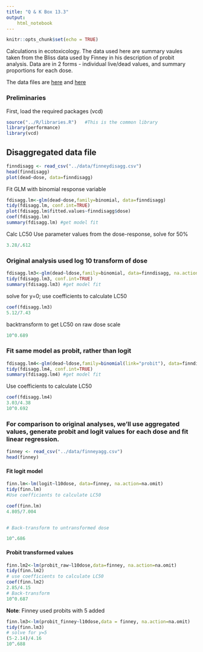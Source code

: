 ```yaml
---
title: "Q & K Box 13.3"
output:
    html_notebook
---
```


```r
knitr::opts_chunk$set(echo = TRUE)
```

Calculations in ecotoxicology. The data used here are summary vaules taken from the Bliss data used by Finney in his description of probit analysis. Data are in 2 forms - individual live/dead values, and summary proportions for each dose.

The data files are [here](../data/findisagg.csv) and [here](../data/finneyagg.csv)

### Preliminaries

First, load the required packages (vcd)

```r
source("../R/libraries.R")   #This is the common library
library(performance)
library(vcd)
```

## Disaggregated data file

```r
finndisagg <- read_csv("../data/finneydisagg.csv")
head(finndisagg)
plot(dead~dose, data=finndisagg)
```

Fit GLM with binomial response variable

```r
fdisagg.lm<-glm(dead~dose,family=binomial, data=finndisagg)
tidy(fdisagg.lm, conf.int=TRUE)
plot(fdisagg.lm$fitted.values~finndisagg$dose)
coef(fdisagg.lm)
summary(fdisagg.lm) #get model fit
```

Calc LC50 Use parameter values from the dose-response, solve for 50%

```r
3.28/.612
```

### Original analysis used log 10 transform of dose

```r
fdisagg.lm3<-glm(dead~ldose,family=binomial, data=finndisagg, na.action=na.omit)
tidy(fdisagg.lm3, conf.int=TRUE)
summary(fdisagg.lm3) #get model fit
```

solve for y=0; use coefficients to calculate LC50

```r
coef(fdisagg.lm3)
5.12/7.43
```

backtransform to get LC50 on raw dose scale

```r
10^0.689
```

### Fit same model as probit, rather than logit

```r
fdisagg.lm4<-glm(dead~ldose,family=binomial(link="probit"), data=finndisagg, na.action=na.omit)
tidy(fdisagg.lm4, conf.int=TRUE)
summary(fdisagg.lm4) #get model fit
```

Use coefficients to calculate LC50

```r
coef(fdisagg.lm4)
3.03/4.38
10^0.692
```

### For comparison to original analyses, we'll use aggregated values, generate probit and logit values for each dose and fit linear regression.

```r
finney <- read_csv("../data/finneyagg.csv")
head(finney)
```

#### Fit logit model

```r
finn.lm<-lm(logit~l10dose, data=finney, na.action=na.omit)
tidy(finn.lm)
#Use coefficients to calculate LC50

coef(finn.lm)
4.805/7.004


# Back-transform to untransformed dose

10^.686
```

#### Probit transformed values

```r
finn.lm2<-lm(probit_raw~l10dose,data=finney, na.action=na.omit)
tidy(finn.lm2)
# use coefficients to calculate LC50
coef(finn.lm2)
2.85/4.15
# Back-transform
10^0.687
```

**Note**: Finney used probits with 5 added

```r
finn.lm3<-lm(probit_finney~l10dose,data = finney, na.action=na.omit)
tidy(finn.lm3)
# solve for y=5
(5-2.14)/4.16
10^.688
```
